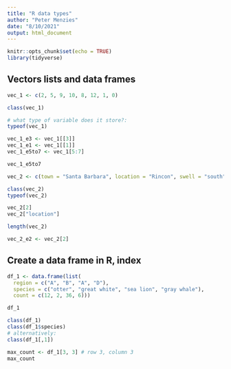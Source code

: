 ```yaml
---
title: "R data types"
author: "Peter Menzies"
date: "8/10/2021"
output: html_document
---
```


```r
knitr::opts_chunk$set(echo = TRUE)
library(tidyverse)
```

## Vectors lists and data frames

```r
vec_1 <- c(2, 5, 9, 10, 8, 12, 1, 0)

class(vec_1)

# what type of variable does it store?:
typeof(vec_1)

vec_1_e3 <- vec_1[[3]]
vec_1_e1 <- vec_1[[1]]
vec_1_e5to7 <- vec_1[5:7]

vec_1_e5to7

vec_2 <- c(town = "Santa Barbara", location = "Rincon", swell = "south")

class(vec_2)
typeof(vec_2)

vec_2[2]
vec_2["location"]

length(vec_2)

vec_2_e2 <- vec_2[2]
```

## Create a data frame in R, index

```r
df_1 <- data.frame(list(
  region = c("A", "B", "A", "D"),
  species = c("otter", "great white", "sea lion", "gray whale"),
  count = c(12, 2, 36, 6)))

df_1

class(df_1)
class(df_1$species)
# alternatively:
class(df_1[,1])

max_count <- df_1[3, 3] # row 3, column 3
max_count
```



